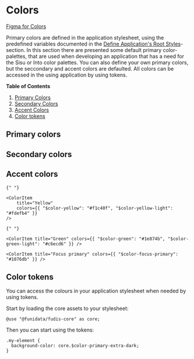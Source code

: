 
<Meta title="Foundations/Colors" />

# Colors

[Figma for Colors](https://www.figma.com/file/a6G6ZD6W3tlq0qmUkdvdp1/Fudis-DS-Foundations?type=design&node-id=1-52&mode=design&t=D7bk8ajg68NSbjS9-0)

Primary colors are defined in the application stylesheet, using the predefined variables documented in the [Define Application's Root Styles](/docs/documentation-introduction-how-to-start-using-fudis-core--docs#3-define-applications-root-styles)-section. In this section there are presented some default primary color-palettes, that are used when developing an application that has a need for the Sisu or Into color palettes. You can also define your own primary colors, but the seccondary and accent colors are defaulted. All colors can be accessed in the using application by using tokens.

**Table of Contents**

1. [Primary Colors](#primary-colors)
2. [Secondary Colors](#secondary-colors)
3. [Accent Colors](#accent-colors)
4. [Color tokens](#color-tokens)

## Primary colors

<ColorPalette>
  <ColorItem
    title="Sisu primary colors"
    colors={{
      "$color-primary-light": "#daedff",
      "$color-primary": "#1076db",
      "$color-primary-dark": "#1d65b8",
    }}
  />
</ColorPalette>

<ColorPalette>
  <ColorItem
    title="Into primary colors"
    colors={{
      "$color-primary-light": "#e0f4fd",
      "$color-primary": "#0a729e",
      "$color-primary-dark": "#0e5d81",
      "$color-primary-extra-dark": "#1b2e36",
    }}
  />
</ColorPalette>

## Secondary colors

<ColorPalette>
  <ColorItem
    title="Grays"
    colors={{
      "$color-white": "#ffffff",
      "$color-gray-extra-light": "#f1f1f1",
      "$color-gray-light": "#d4d4d4",
      "$color-gray-middle": "#727272",
      "$color-gray-dark": "#484848",
    }}
  />
</ColorPalette>

## Accent colors

<ColorPalette>
    <ColorItem title="Red" colors={{ "$color-red": "#b83c2e", "$color-red-light": "#f8dcd9" }} />

    {" "}

    <ColorItem
        title="Yellow"
        colors={{ "$color-yellow": "#f1c40f", "$color-yellow-light": "#fdefb4" }}
    />

    {" "}

    <ColorItem title="Green" colors={{ "$color-green": "#1e874b", "$color-green-light": "#c6ecd6" }} />

    <ColorItem title="Focus primary" colors={{ "$color-focus-primary": "#1076db" }} />

</ColorPalette>

## Color tokens

You can access the colours in your application stylesheet when needed by using tokens.

Start by loading the core assets to your stylesheet:

```
@use "@funidata/fudis-core" as core;
```

Then you can start using the tokens:

```
.my-element {
  background-color: core.$color-primary-extra-dark;
}
```
